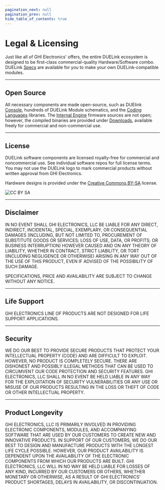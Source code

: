 ```yaml
---
pagination_next: null
pagination_prev: null
hide_table_of_contents: true
---
```


# Legal & Licensing


Just like all of GHI Electronics' offers, the entire DUELink ecosystem is designed to be first-class commercial-quality Hardware/Software combo. DUELink [Specs](./specs) are available for you to make your own DUELink-compatible modules.

---

## Open Source

All necessary components are made open-source, such as DUElink [Console](console), hundreds of DUELink Module schematics, and the [Coding Languages](language/intro) libraries. The [Internal Engine](engine/intro) firmware sources are not open; however, the compiled binaries are provided under [Downloads](downloads), available freely for commercial and non-commercial use.

---

## License

DUELink software components are licensed royalty-free for commercial and noncommercial use. See individual software repos for full license terms. You may not use the DUELink logo to mark commercial products without written approval from GHI Electronics.

Hardware designs is provided under the [Creative Commons BY-SA](https://creativecommons.org/licenses/by-sa/4.0/) license.

![CC BY SA](pathname:///img/cc-by-sa.png)

---

## Disclaimer

IN NO EVENT SHALL GHI ELECTRONICS, LLC BE LIABLE FOR ANY DIRECT, INDIRECT, INCIDENTAL, SPECIAL, EXEMPLARY, OR CONSEQUENTIAL DAMAGES (INCLUDING, BUT NOT LIMITED TO, PROCUREMENT OF SUBSTITUTE GOODS OR SERVICES; LOSS OF USE, DATA, OR PROFITS; OR BUSINESS INTERRUPTION) HOWEVER CAUSED AND ON ANY THEORY OF LIABILITY, WHETHER IN CONTRACT, STRICT LIABILITY, OR TORT (INCLUDING NEGLIGENCE OR OTHERWISE) ARISING IN ANY WAY OUT OF THE USE OF THIS PRODUCT, EVEN IF ADVISED OF THE POSSIBILITY OF SUCH DAMAGE.

SPECIFICATIONS, PRICE AND AVAILABILITY ARE SUBJECT TO CHANGE WITHOUT ANY NOTICE.

---

## Life Support

GHI ELECTRONICS LINE OF PRODUCTS ARE NOT DESIGNED FOR LIFE SUPPORT APPLICATIONS.

---

## Security

WE DO OUR BEST TO PROVIDE SECURE PRODUCTS THAT PROTECT YOUR INTELLECTUAL PROPERTY (CODE) AND ARE DIFFICULT TO EXPLOIT. HOWEVER, NO PRODUCT IS COMPLETELY SECURE. THERE ARE DISHONEST AND POSSIBLY ILLEGAL METHODS THAT CAN BE USED TO CIRCUMVENT OUR CODE PROTECTION AND SECURITY FEATURES. GHI ELECTRONICS, LLC SHALL IN NO EVENT BE HELD LIABLE IN ANY WAY FOR THE EXPLOITATION OF SECURITY VULNERABILITIES OR ANY USE OR MISUSE OF OUR PRODUCTS RESULTING IN THE LOSS OR THEFT OF CODE OR OTHER INTELLECTUAL PROPERTY.

---

## Product Longevity

GHI ELECTRONICS, LLC IS PRIMARILY INVOLVED IN PROVIDING ELECTRONIC COMPONENTS, MODULES, AND ACCOMPANYING SOFTWARE THAT ARE USED BY OUR CUSTOMERS TO CREATE NEW AND INNOVATIVE PRODUCTS. IN SUPPORT OF OUR CUSTOMERS, WE DO OUR BEST TO DESIGN AND MANUFACTURE PRODUCTS WITH THE LONGEST LIFE CYCLE POSSIBLE. HOWEVER, OUR PRODUCT AVAILABILITY IS DEPENDENT UPON THE AVAILABILITY OF THE ELECTRONIC COMPONENTS FROM WHICH OUR PRODUCTS ARE BUILT. GHI ELECTRONICS, LLC WILL IN NO WAY BE HELD LIABLE FOR LOSSES OF ANY KIND, INCURRED BY OUR CUSTOMERS OR OTHERS, WHETHER MONETARY OR OTHERWISE, AS A RESULT OF GHI ELECTRONICS' PRODUCT SHORTAGES, DELAYS IN AVAILABILITY, OR DISCONTINUATION. 